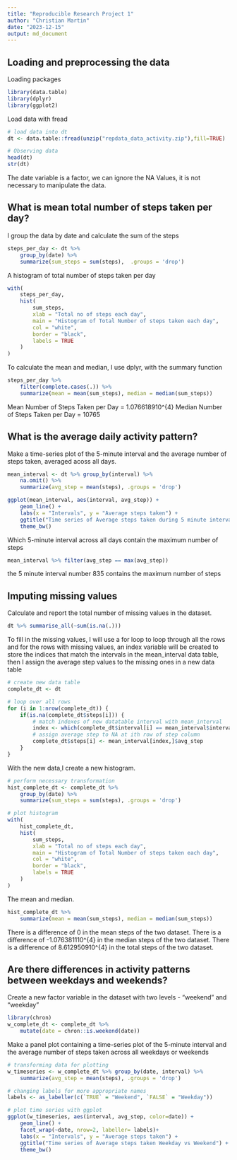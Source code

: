 ```yaml
---
title: "Reproducible Research Project 1"
author: "Christian Martin"
date: "2023-12-15"
output: md_document
---
```


## Loading and preprocessing the data

Loading packages

```r
library(data.table)
library(dplyr)
library(ggplot2)
```

Load data with fread

```r
# load data into dt
dt <- data.table::fread(unzip("repdata_data_activity.zip"),fill=TRUE)

# Observing data
head(dt)
str(dt)
```

The date variable is a factor, we can ignore the NA Values, it is not necessary to manipulate the data.

## What is mean total number of steps taken per day?

I group the data by date and calculate the sum of the steps

```r
steps_per_day <- dt %>%
    group_by(date) %>%
    summarize(sum_steps = sum(steps),  .groups = 'drop')
```

A histogram of total number of steps taken per day

```r
with(
    steps_per_day,
    hist(
        sum_steps,
        xlab = "Total no of steps each day",
        main = "Histogram of Total Number of steps taken each day",
        col = "white",
        border = "black",
        labels = TRUE
    )
)
```

To calculate the mean and median, I use dplyr, with the summary function

```r
steps_per_day %>%
    filter(complete.cases(.)) %>%
    summarize(mean = mean(sum_steps), median = median(sum_steps))
```

Mean Number of Steps Taken per Day = 1.076618910\^{4} Median Number of Steps Taken per Day = 10765

## What is the average daily activity pattern?

Make a time-series plot of the 5-minute interval and the average number of steps taken, averaged acoss all days.

```r
mean_interval <- dt %>% group_by(interval) %>%
    na.omit() %>%
    summarize(avg_step = mean(steps), .groups = 'drop')
```

```r
ggplot(mean_interval, aes(interval, avg_step)) +
    geom_line() +
    labs(x = "Intervals", y = "Average steps taken") +
    ggtitle("Time series of Average steps taken during 5 minute interval") +
    theme_bw()
```

Which 5-minute interval across all days contain the maximum number of steps

```r
mean_interval %>% filter(avg_step == max(avg_step))
```

the 5 minute interval number 835 contains the maximum number of steps

## Imputing missing values

Calculate and report the total number of missing values in the dataset.

```r
dt %>% summarise_all(~sum(is.na(.)))
```

To fill in the missing values, I will use a for loop to loop through all the rows and for the rows with missing values, an index variable will be created to store the indices that match the intervals in the mean_interval data table, then I assign the average step values to the missing ones in a new data table

```r
# create new data table
complete_dt <- dt

# loop over all rows
for (i in 1:nrow(complete_dt)) {
    if(is.na(complete_dt$steps[i])) {
        # match indexes of new datatable interval with mean_interval
        index <- which(complete_dt$interval[i] == mean_interval$interval)
        # assign average step to NA at ith row of step column
        complete_dt$steps[i] <- mean_interval[index,]$avg_step
    }
}
```

With the new data,I create a new histogram.

```r
# perform necessary transformation
hist_complete_dt <- complete_dt %>%
    group_by(date) %>%
    summarize(sum_steps = sum(steps), .groups = 'drop')

```

```r
# plot histogram
with(
    hist_complete_dt,
    hist(
        sum_steps,
        xlab = "Total no of steps each day",
        main = "Histogram of Total Number of steps taken each day",
        col = "white",
        border = "black",
        labels = TRUE
    )
)
```

The mean and median.

```r
hist_complete_dt %>%
    summarize(mean = mean(sum_steps), median = median(sum_steps))
```

There is a difference of 0 in the mean steps of the two dataset. There is a difference of -1.076381110\^{4} in the median steps of the two dataset. There is a difference of 8.612950910\^{4} in the total steps of the two dataset.

## Are there differences in activity patterns between weekdays and weekends?

Create a new factor variable in the dataset with two levels - "weekend" and "weekday"

```r
library(chron) 
w_complete_dt <- complete_dt %>%
    mutate(date = chron::is.weekend(date))
```

Make a panel plot containing a time-series plot of the 5-minute interval and the average number of steps taken across all weekdays or weekends

```r
# transforming data for plotting
w_timeseries <- w_complete_dt %>% group_by(date, interval) %>%
    summarize(avg_step = mean(steps), .groups = 'drop')

# changing labels for more appropriate names
labels <- as_labeller(c(`TRUE` = "Weekend", `FALSE` = "Weekday"))

```

```r
# plot time series with ggplot
ggplot(w_timeseries, aes(interval, avg_step, color=date)) +
    geom_line() +
    facet_wrap(~date, nrow=2, labeller= labels)+
    labs(x = "Intervals", y = "Average steps taken") +
    ggtitle("Time series of Average steps taken Weekday vs Weekend") +
    theme_bw()
```
